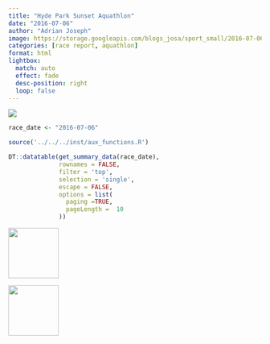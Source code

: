 ```yaml
---
title: "Hyde Park Sunset Aquathlon"
date: "2016-07-06"
author: "Adrian Joseph"
image: https://storage.googleapis.com/blogs_josa/sport_small/2016-07-06_HYDE_PARK_SUNSET_AQUATHLON/img/00.png
categories: [race report, aquathlon]
format: html
lightbox:
  match: auto
  effect: fade
  desc-position: right
  loop: false
---
```

![](https://storage.googleapis.com/blogs_josa/sport_small/2016-07-06_HYDE_PARK_SUNSET_AQUATHLON/img/00.png)

```r
race_date <- "2016-07-06"

source('../../../inst/aux_functions.R')

DT::datatable(get_summary_data(race_date),
              rownames = FALSE,
              filter = 'top',
              selection = 'single',
              escape = FALSE,
              options = list(
                paging =TRUE,
                pageLength =  10
              ))
```




::: {layout-ncol=4}
![](https://storage.googleapis.com/blogs_josa/sport_small/2016-07-06_HYDE_PARK_SUNSET_AQUATHLON/img/00.png){ width="100" group="hi" }

![](https://storage.googleapis.com/blogs_josa/sport_small/2016-07-06_HYDE_PARK_SUNSET_AQUATHLON/img/01.png){ width="100" group="hi" }


:::
